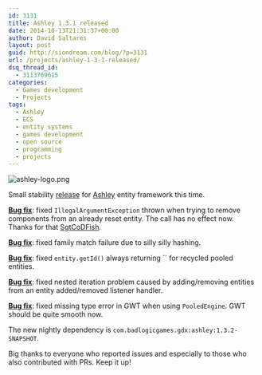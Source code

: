 ```yaml
---
id: 3131
title: Ashley 1.3.1 released
date: 2014-10-13T21:31:37+00:00
author: David Saltares
layout: post
guid: http://siondream.com/blog/?p=3131
url: /projects/ashley-1-3-1-released/
dsq_thread_id:
  - 3113769615
categories:
  - Games development
  - Projects
tags:
  - Ashley
  - ECS
  - entity systems
  - games development
  - open source
  - programming
  - projects
---
```


![ashley-logo.png](/img/ashley/ashley-logo.webp)

Small stability [release](https://github.com/libgdx/ashley/releases/tag/ashley-1.3.1) for [Ashley](https://github.com/libgdx/ashley) entity framework this time.

**[Bug fix](https://github.com/libgdx/ashley/issues/77)**: fixed `IllegalArgumentException` thrown when trying to remove components from an already reset entity. The call has no effect now. Thanks for that [SgtCoDFish](https://github.com/SgtCoDFish).

**[Bug fix](https://github.com/libgdx/ashley/issues/78)**: fixed family match failure due to silly silly hashing.

**[Bug fix](https://github.com/libgdx/ashley/issues/82)**: fixed `entity.getId()` always returning `` for recycled pooled entities.

**[Bug fix](https://github.com/libgdx/ashley/issues/81)**: fixed nested iteration problem caused by adding/removing entities from an entity added/removed listener handler.

**[Bug fix](https://github.com/libgdx/ashley/commit/cb3347239504972b86653efab8d9051ec5366760)**: fixed missing type error in GWT when using `PooledEngine`. GWT should be quite smooth now.

The new nightly dependency is `com.badlogicgames.gdx:ashley:1.3.2-SNAPSHOT`.

Big thanks to everyone who reported issues and especially to those who also contributed with PRs. Keep it up!
